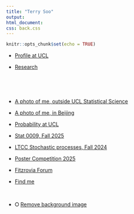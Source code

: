 ```yaml
---
title: "Terry Soo"
output: 
html_document: 
css: back.css
---
```




```r
knitr::opts_chunk$set(echo = TRUE)
```

*  [Profile at UCL](https://www.ucl.ac.uk/mathematical-physical-sciences/dr-terry-soo)



*  [Research](https://tsoo-math.github.io/m3/research.html)

<br>


<br>

*  [A photo of me, outside UCL Statistical Science](https://tsoo-math.github.io/Terry-ucl-stats.jpeg)


* [A photo of me, in Beijing](https://tsoo-math.github.io/m3/terrysoo.htm)



* [Probability at UCL](https://sites.google.com/view/probability-at-ucl/home?authuser=0)



*  [Stat 0009, Fall 2025](https://tsoo-math.github.io/ucl6/skeleton-stat9-2025.html)


*  [LTCC Stochastic processes, Fall 2024](https://tsoo-math.github.io/lttc/skeleton-LTTC-2024.html)


* [Poster Competition 2025](https://tsoo-math.github.io/ucl2/grst/2025-poster.html)


* [Fitzrovia Forum](https://tsoo-math.github.io/Fitzrovia.html)
<br>

*    [Find me](https://tsoo-math.github.io/find.html)

<br>




* &#x2B58; [Remove background image](https://tsoo-math.github.io/index-noback.html)


